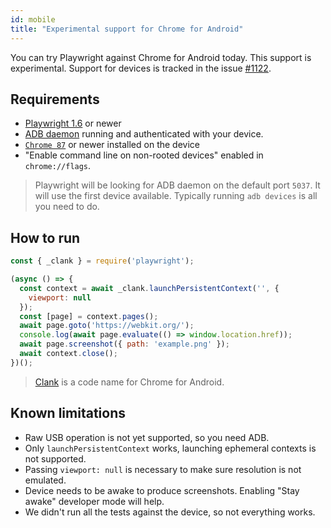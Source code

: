 ```yaml
---
id: mobile
title: "Experimental support for Chrome for Android"
---
```



You can try Playwright against Chrome for Android today. This support is experimental. Support for devices is tracked in the issue [#1122](https://github.com/microsoft/playwright/issues/1122).

## Requirements

- [Playwright 1.6](https://www.npmjs.com/package/playwright) or newer
- [ADB daemon](https://developer.android.com/studio/command-line/adb) running and authenticated with your device.
- [`Chrome 87`](https://play.google.com/store/apps/details?id=com.android.chrome) or newer installed on the device
- "Enable command line on non-rooted devices" enabled in `chrome://flags`.

 > Playwright will be looking for ADB daemon on the default port `5037`. It will use the first device available. Typically running `adb devices` is all you need to do.

## How to run

```js
const { _clank } = require('playwright');

(async () => {
  const context = await _clank.launchPersistentContext('', {
    viewport: null
  });
  const [page] = context.pages();
  await page.goto('https://webkit.org/');
  console.log(await page.evaluate(() => window.location.href));
  await page.screenshot({ path: 'example.png' });
  await context.close();
})();
```

> [Clank](https://chromium.googlesource.com/chromium/src/+/master/docs/memory/android_dev_tips.mdx) is a code name for Chrome for Android.

## Known limitations
- Raw USB operation is not yet supported, so you need ADB.
- Only `launchPersistentContext` works, launching ephemeral contexts is not supported.
- Passing `viewport: null` is necessary to make sure resolution is not emulated.
- Device needs to be awake to produce screenshots. Enabling "Stay awake" developer mode will help.
- We didn't run all the tests against the device, so not everything works.
